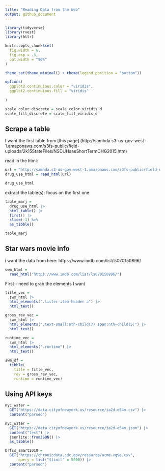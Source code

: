 ```yaml
---
title: "Reading Data from the Web"
output: github_document
---
```


```r

library(tidyverse)
library(rvest)
library(httr)

knitr::opts_chunk$set(
  fig.width = 6,
  fig.asp = .6,
  out.width = "90%"
)

theme_set(theme_minimal() + theme(legend.position = "bottom"))

options(
  ggplot2.continuious.color = "viridis",
  ggplot2.continuious.fill = "viridis"
  
)

scale_color_discrete = scale_color_viridis_d
scale_fill_discrete = scale_fill_viridis_d
```

## Scrape a table

I want the first table from [this page] (http://samhda.s3-us-gov-west-1.amazonaws.com/s3fs-public/field-uploads/2k15StateFiles/NSDUHsaeShortTermCHG2015.htm)

read in the html:
```r
url = "http://samhda.s3-us-gov-west-1.amazonaws.com/s3fs-public/field-uploads/2k15StateFiles/NSDUHsaeShortTermCHG2015.htm"
drug_use_html = read_html(url)

drug_use_html

```

extract the table(s): focus on the first one
```r
table_marj = 
  drug_use_html |> 
  html_table() |> 
  first() |>
  slice(-1) %>% 
  as_tibble()

table_marj
```

## Star wars movie info 

i want the data from here: https://www.imdb.com/list/ls070150896/

```r
swm_html = 
  read_html("https://www.imdb.com/list/ls070150896/")

```

First - need to grab the elements I want 
```r
title_vec = 
  swm_html |>
  html_elements(".lister-item-header a") |>
  html_text()

gross_rev_vec = 
  swm_html |>
  html_elements(".text-small:nth-child(7) span:nth-child(5)") |>
  html_text()

runtime_vec = 
  swm_html |>
  html_elements(".runtime") |>
  html_text()

swm_df = 
  tibble(
    title = title_vec,
    rev = gross_rev_vec,
    runtime = runtime_vec)
```

## Using API keys 

```r
nyc_water = 
  GET("https://data.cityofnewyork.us/resource/ia2d-e54m.csv") |> 
  content("parsed")
```

```r
nyc_water = 
  GET("https://data.cityofnewyork.us/resource/ia2d-e54m.json") |> 
  content("text") |>
  jsonlite::fromJSON() |>
  as_tibble()
```


```r
brfss_smart2010 = 
  GET("https://chronicdata.cdc.gov/resource/acme-vg9e.csv",
      query = list("$limit" = 5000)) |> 
  content("parsed")
```

